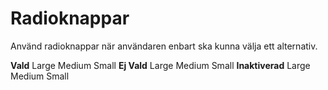 
<Meta title="Komponenter/Radioknappar/Översikt" />

# Radioknappar

<p>Använd radioknappar när användaren enbart ska kunna välja ett alternativ.</p>
<ComponentPreview>
  <div className="grid grid-cols-4 gap-4 py-2 max-w-3xl">
    <strong>Vald</strong>
    <Radio size="lg" name="vald1" defaultChecked>
      Large
    </Radio>
    <Radio size="md" name="vald2" defaultChecked>
      Medium
    </Radio>
    <Radio size="sm" name="vald3" defaultChecked>
      Small
    </Radio>
    <strong>Ej Vald</strong>
    <Radio size="lg" name="ejvald1">
      Large
    </Radio>
    <Radio size="md" name="ejvald2">
      Medium
    </Radio>
    <Radio size="sm" name="ejvald3">
      Small
    </Radio>
    <strong>Inaktiverad</strong>
    <Radio size="lg" name="inaktiverad1" disabled>
      Large
    </Radio>
    <Radio size="md" name="inaktiverad2" disabled>
      Medium
    </Radio>
    <Radio size="sm" name="inaktiverad3" disabled>
      Small
    </Radio>
  </div>
</ComponentPreview>
